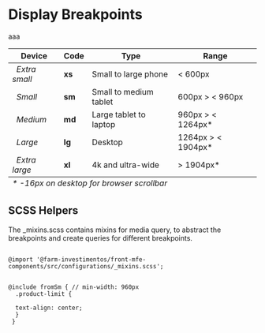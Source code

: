 
<Meta title="Layout/Display Breakpoints" />

# Display Breakpoints

<farm-col>aaa</farm-col>

<table width="100%">
	<thead>
		<tr>
			<th>Device</th>
			<th>Code</th>
			<th>Type</th>
			<th>Range</th>
		</tr>
	</thead>
	<tbody>
		<tr>
			<td>
				<span>
					<i className="mdi mdi-cellphone" />
					&nbsp; Extra small
				</span>
			</td>
			<td>
				<strong>xs</strong>
			</td>
			<td>Small to large phone</td>
			<td>&lt; 600px</td>
		</tr>
		<tr>
			<td>
				<i className="mdi mdi-tablet" />
				&nbsp;
				<span>Small</span>
			</td>
			<td>
				<strong>sm</strong>
			</td>
			<td>Small to medium tablet</td>
			<td>600px &gt; &lt; 960px</td>
		</tr>
		<tr>
			<td>
				<i className="mdi mdi-laptop" />
				&nbsp;
				<span>Medium</span>
			</td>
			<td>
				<strong>md</strong>
			</td>
			<td>Large tablet to laptop</td>
			<td>960px &gt; &lt; 1264px*</td>
		</tr>
		<tr>
			<td>
				<i className="mdi mdi-monitor" />
				&nbsp;
				<span>Large</span>
			</td>
			<td>
				<strong>lg</strong>
			</td>
			<td>Desktop</td>
			<td>1264px &gt; &lt; 1904px*</td>
		</tr>
		<tr>
			<td>
				<i className="mdi mdi-television" />
				&nbsp;
				<span>Extra large</span>
			</td>
			<td>
				<strong>xl</strong>
			</td>
			<td>4k and ultra-wide</td>
			<td>&gt; 1904px*</td>
		</tr>
	</tbody>
	<tfoot>
		<tr>
			<td colSpan="4">
				<em> * -16px on desktop for browser scrollbar</em>
			</td>
		</tr>
	</tfoot>
</table>

## SCSS Helpers

The _mixins.scss contains mixins for media query, to abstract the breakpoints and create queries for different breakpoints.

<code>
@import '@farm-investimentos/front-mfe-components/src/configurations/_mixins.scss';

@include fromSm { // min-width: 960px <br />
&emsp;.product-limit {<br />
&emsp;&emsp;text-align: center;<br />
&emsp;}<br />
}
</code>
